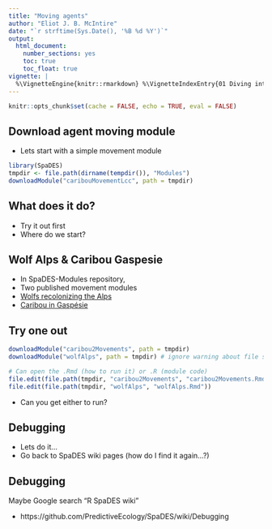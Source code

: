 ```yaml
---
title: "Moving agents"
author: "Eliot J. B. McIntire"
date: "`r strftime(Sys.Date(), '%B %d %Y')`"
output: 
  html_document: 
    number_sections: yes
    toc: true
    toc_float: true
vignette: |
  %\VignetteEngine{knitr::rmarkdown} %\VignetteIndexEntry{01 Diving into SpaDES} %\VignetteDepends{SpaDES.core, SpaDES.tools} %\VignetteKeyword{discrete event simulation, spatial simulation models, workshops} %\VignetteEncoding{UTF-8}
---
```


```r
knitr::opts_chunk$set(cache = FALSE, echo = TRUE, eval = FALSE)
```

## Download agent moving module

- Lets start with a simple movement module

```r
library(SpaDES)
tmpdir <- file.path(dirname(tempdir()), "Modules")
downloadModule("caribouMovementLcc", path = tmpdir)
```

## What does it do?

- Try it out first
- Where do we start?


## Wolf Alps & Caribou Gaspesie

- In SpaDES-Modules repository, 
- Two published movement modules 
- [Wolfs recolonizing the Alps](https://htmlpreview.github.io/?https://github.com/PredictiveEcology/SpaDES-modules/blob/master/modules/wolfAlps/wolfAlps.html)
- [Caribou in Gaspésie](https://htmlpreview.github.io/?https://github.com/PredictiveEcology/SpaDES-modules/blob/master/modules/caribou2Movements/caribou2Movements.Rmd)

## Try one out

```r
downloadModule("caribou2Movements", path = tmpdir)
downloadModule("wolfAlps", path = tmpdir) # ignore warning about file size

# Can open the .Rmd (how to run it) or .R (module code)
file.edit(file.path(tmpdir, "caribou2Movements", "caribou2Movements.Rmd"))
file.edit(file.path(tmpdir, "wolfAlps", "wolfAlps.Rmd"))
```

- Can you get either to run?

## Debugging

- Lets do it...
- Go back to SpaDES wiki pages (how do I find it again...?)

## Debugging

Maybe Google search "R SpaDES wiki"

- https://github.com/PredictiveEcology/SpaDES/wiki/Debugging



